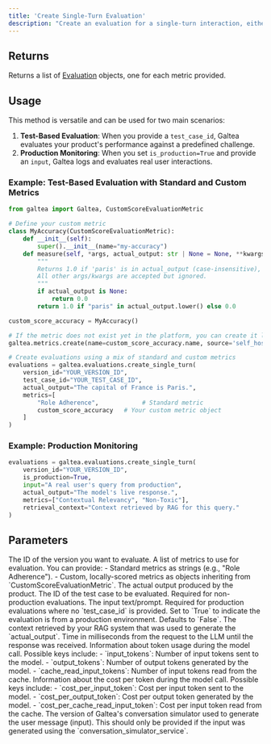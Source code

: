 ```yaml
---
title: 'Create Single-Turn Evaluation'
description: "Create an evaluation for a single-turn interaction, either from a test case or production data."
---
```


## Returns
Returns a list of [Evaluation](/concepts/product/version/session/evaluation) objects, one for each metric provided.

## Usage
This method is versatile and can be used for two main scenarios:
1.  **Test-Based Evaluation**: When you provide a `test_case_id`, Galtea evaluates your product's performance against a predefined challenge.
2.  **Production Monitoring**: When you set `is_production=True` and provide an `input`, Galtea logs and evaluates real user interactions.


### Example: Test-Based Evaluation with Standard and Custom Metrics
```python
from galtea import Galtea, CustomScoreEvaluationMetric

# Define your custom metric
class MyAccuracy(CustomScoreEvaluationMetric):
    def __init__(self):
        super().__init__(name="my-accuracy")
    def measure(self, *args, actual_output: str | None = None, **kwargs) -> float:
        """
        Returns 1.0 if 'paris' is in actual_output (case-insensitive), else 0.0.
        All other args/kwargs are accepted but ignored.
        """
        if actual_output is None:
            return 0.0
        return 1.0 if "paris" in actual_output.lower() else 0.0

custom_score_accuracy = MyAccuracy()

# If the metric does not exist yet in the platform, you can create it like this:
galtea.metrics.create(name=custom_score_accuracy.name, source='self_hosted', description='checks for the presence of the keyword "paris" in the output')

# Create evaluations using a mix of standard and custom metrics
evaluations = galtea.evaluations.create_single_turn(
    version_id="YOUR_VERSION_ID",
    test_case_id="YOUR_TEST_CASE_ID",
    actual_output="The capital of France is Paris.",
    metrics=[
        "Role Adherence",            # Standard metric
        custom_score_accuracy   # Your custom metric object
    ]
)
```

### Example: Production Monitoring
```python
evaluations = galtea.evaluations.create_single_turn(
    version_id="YOUR_VERSION_ID",
    is_production=True,
    input="A real user's query from production",
    actual_output="The model's live response.",
    metrics=["Contextual Relevancy", "Non-Toxic"],
    retrieval_context="Context retrieved by RAG for this query."
)
```

## Parameters
<ResponseField name="version_id" type="string" required>
  The ID of the version you want to evaluate.
</ResponseField>
<ResponseField name="metrics" type="List[string | CustomScoreEvaluationMetric]" required>
  A list of metrics to use for evaluation. You can provide:
  - Standard metrics as strings (e.g., "Role Adherence").
  - Custom, locally-scored metrics as objects inheriting from `CustomScoreEvaluationMetric`.
</ResponseField>
<ResponseField name="actual_output" type="string" required>
  The actual output produced by the product.
</ResponseField>
<ResponseField name="test_case_id" type="string" optional>
  The ID of the test case to be evaluated. Required for non-production evaluations.
</ResponseField>
<ResponseField name="input" type="string" optional>
  The input text/prompt. Required for production evaluations where no `test_case_id` is provided.
</ResponseField>
<ResponseField name="is_production" type="boolean" optional>
  Set to `True` to indicate the evaluation is from a production environment. Defaults to `False`.
</ResponseField>
<ResponseField name="retrieval_context" type="string" optional>
  The context retrieved by your RAG system that was used to generate the `actual_output`.
</ResponseField>
<ResponseField name="latency" type="float" optional>
  Time in milliseconds from the request to the LLM until the response was received.
</ResponseField>
<ResponseField name="usage_info" type="dict[str, int]" optional>
  Information about token usage during the model call.
  Possible keys include:
  - `input_tokens`: Number of input tokens sent to the model.
  - `output_tokens`: Number of output tokens generated by the model.
  - `cache_read_input_tokens`: Number of input tokens read from the cache.
</ResponseField>
<ResponseField name="cost_info" type="dict[str, float]" optional>
  Information about the cost per token during the model call.
  Possible keys include:
  - `cost_per_input_token`: Cost per input token sent to the model.
  - `cost_per_output_token`: Cost per output token generated by the model.
  - `cost_per_cache_read_input_token`: Cost per input token read from the cache.
</ResponseField>
<ResponseField name="conversation_simulator_version" type="string" optional>
  The version of Galtea's conversation simulator used to generate the user message (input). This should only be provided if the input was generated using the `conversation_simulator_service`.
</ResponseField>
